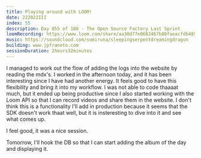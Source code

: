 ```yaml
---
title: Playing around with LOOM!
date: 222022III
index: 55
description: Day 055 of 108 - The Open Source Factory Last Sprint
loomRecording: https://www.loom.com/share/aa30d77e0682467b80faeacfdb48574a
music: https://soundcloud.com/sumiruna/sleepingserpentdreamingdragon
building: www.jpfraneto.com
sessionDuration: 2hours32minutes
---
```


I managed to work out the flow of adding the logs into the website by reading the mdx's. I worked in the afternoon today, and it has been interesting since I have had another energy. It feels good to have this flexibility and bring it into my workflow. I was not able to code thaaaat much, but it ended up being productive since I also started working with the Loom API so that I can record videos and share them in the website. I don't think this is a functionality I'll add in production because it seems that the SDK doesn't work thaat well, but it is insteresting to dive into it and see what comes up.

I feel good, it was a nice session.

Tomorrow, I'll hook the DB so that I can start adding the album of the day and displaying it.
